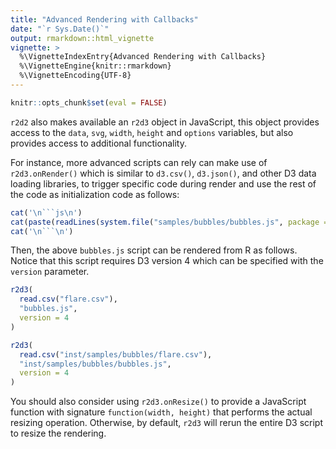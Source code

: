 ```yaml
---
title: "Advanced Rendering with Callbacks"
date: "`r Sys.Date()`"
output: rmarkdown::html_vignette
vignette: >
  %\VignetteIndexEntry{Advanced Rendering with Callbacks}
  %\VignetteEngine{knitr::rmarkdown}
  %\VignetteEncoding{UTF-8}
---
```


```r
knitr::opts_chunk$set(eval = FALSE)
```


`r2d2` also makes available an `r2d3` object in JavaScript, this object provides access to the `data`, `svg`, `width`, `height` and `options` variables, but also provides access to additional functionality.

For instance, more advanced scripts can rely can make use of `r2d3.onRender()` which is similar to `d3.csv()`, `d3.json()`, and other D3 data loading libraries, to trigger specific code during render and use the rest of the code as initialization code as follows:

```r
cat('\n```js\n')
cat(paste(readLines(system.file("samples/bubbles/bubbles.js", package = "r2d3")), collapse = "\n"))
cat('\n```\n')
```

Then, the above `bubbles.js` script can be rendered from R as follows. Notice that this script requires D3 version 4 which can be specified with the `version` parameter.

```r
r2d3(
  read.csv("flare.csv"),
  "bubbles.js",
  version = 4
)
```
```r
r2d3(
  read.csv("inst/samples/bubbles/flare.csv"),
  "inst/samples/bubbles/bubbles.js",
  version = 4
)
```

You should also consider using `r2d3.onResize()` to provide a JavaScript function with signature `function(width, height)` that performs the actual resizing operation. Otherwise, by default, `r2d3` will rerun the entire D3 script to resize the rendering.





